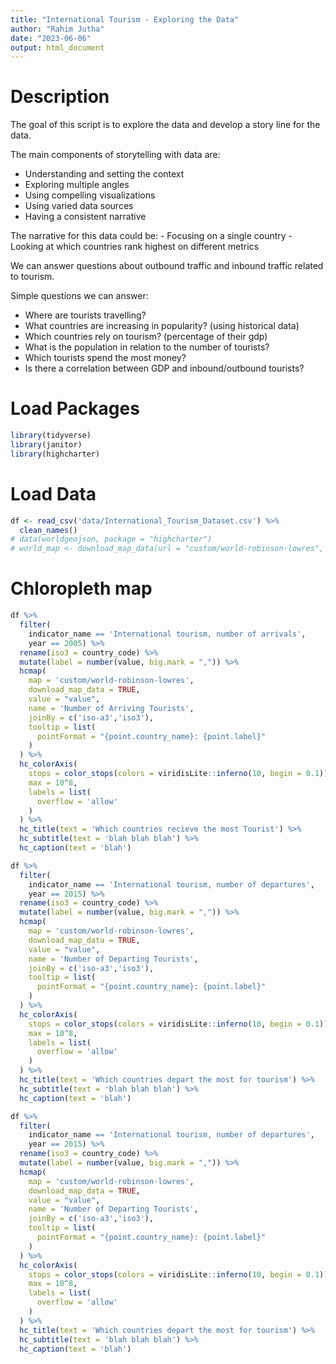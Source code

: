 ```yaml
---
title: "International Tourism - Exploring the Data"
author: "Rahim Jutha"
date: "2023-06-06"
output: html_document
---
```


# Description

The goal of this script is to explore the data and develop a story line for the data.

The main components of storytelling with data are:

- Understanding and setting the context
- Exploring multiple angles
- Using compelling visualizations
- Using varied data sources
- Having a consistent narrative

The narrative for this data could be:
- Focusing on a single country
- Looking at which countries rank highest on different metrics

We can answer questions about outbound traffic and inbound traffic related to tourism.

Simple questions we can answer:

- Where are tourists travelling?
- What countries are increasing in popularity? (using historical data)
- Which countries rely on tourism? (percentage of their gdp)
- What is the population in relation to the number of tourists?
- Which tourists spend the most money?
- Is there a correlation between GDP and inbound/outbound tourists?

# Load Packages
```r
library(tidyverse)
library(janitor)
library(highcharter)
```

# Load Data
```r
df <- read_csv('data/International_Tourism_Dataset.csv') %>%
  clean_names()
# data(worldgeojson, package = "highcharter")
# world_map <- download_map_data(url = "custom/world-robinson-lowres", showinfo = F)
```

# Chloropleth map
```r
df %>%
  filter(
    indicator_name == 'International tourism, number of arrivals',
    year == 2005) %>%
  rename(iso3 = country_code) %>%
  mutate(label = number(value, big.mark = ",")) %>%
  hcmap(
    map = 'custom/world-robinson-lowres',
    download_map_data = TRUE,
    value = "value",
    name = 'Number of Arriving Tourists',
    joinBy = c('iso-a3','iso3'),
    tooltip = list(
      pointFormat = "{point.country_name}: {point.label}"
    )
  ) %>%
  hc_colorAxis(
    stops = color_stops(colors = viridisLite::inferno(10, begin = 0.1)),
    max = 10^8,
    labels = list(
      overflow = 'allow'
    )
  ) %>%
  hc_title(text = 'Which countries recieve the most Tourist') %>%
  hc_subtitle(text = 'blah blah blah') %>%
  hc_caption(text = 'blah')
```

```r
df %>%
  filter(
    indicator_name == 'International tourism, number of departures',
    year == 2015) %>%
  rename(iso3 = country_code) %>%
  mutate(label = number(value, big.mark = ",")) %>%
  hcmap(
    map = 'custom/world-robinson-lowres',
    download_map_data = TRUE,
    value = "value",
    name = 'Number of Departing Tourists',
    joinBy = c('iso-a3','iso3'),
    tooltip = list(
      pointFormat = "{point.country_name}: {point.label}"
    )
  ) %>%
  hc_colorAxis(
    stops = color_stops(colors = viridisLite::inferno(10, begin = 0.1)),
    max = 10^8,
    labels = list(
      overflow = 'allow'
    )
  ) %>%
  hc_title(text = 'Which countries depart the most for tourism') %>%
  hc_subtitle(text = 'blah blah blah') %>%
  hc_caption(text = 'blah')
```

```r
df %>%
  filter(
    indicator_name == 'International tourism, number of departures',
    year == 2015) %>%
  rename(iso3 = country_code) %>%
  mutate(label = number(value, big.mark = ",")) %>%
  hcmap(
    map = 'custom/world-robinson-lowres',
    download_map_data = TRUE,
    value = "value",
    name = 'Number of Departing Tourists',
    joinBy = c('iso-a3','iso3'),
    tooltip = list(
      pointFormat = "{point.country_name}: {point.label}"
    )
  ) %>%
  hc_colorAxis(
    stops = color_stops(colors = viridisLite::inferno(10, begin = 0.1)),
    max = 10^8,
    labels = list(
      overflow = 'allow'
    )
  ) %>%
  hc_title(text = 'Which countries depart the most for tourism') %>%
  hc_subtitle(text = 'blah blah blah') %>%
  hc_caption(text = 'blah')
```

```r

```